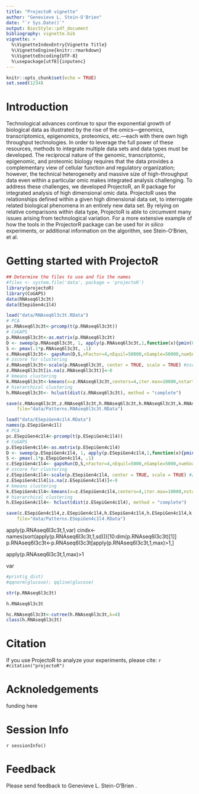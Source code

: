 ```yaml
---
title: "ProjectoR vignette"
author: "Genevieve L. Stein-O'Brien"
date: "`r Sys.Date()`"
output: BiocStyle::pdf_document
bibliography: vignette.bib
vignette: >
  %\VignetteIndexEntry{Vignette Title}
  %\VignetteEngine{knitr::rmarkdown}
  %\VignetteEncoding{UTF-8}
  %\usepackage[utf8]{inputenc} 
---
```


```r
knitr::opts_chunk$set(echo = TRUE)
set.seed(1234)
```

\newcommand{\btheta}{\ensuremath{\pmb{\theta}}}
\newcommand{\bsigma}{\ensuremath{\pmb{\sigma}}}
\newcommand{\yvec}{\pmb{y}}
\newcommand{\zvec}{\pmb{z}}
\newcommand{\Zvec}{\ensuremath{Z_1, \ldots, Z_n}}
\newcommand{\ttheta}{\tilde{\theta}}
\newcommand{\ty}{\tilde{Y}}
\newcommand{\tz}{\tilde{z}}
\newcommand{\tZ}{\tilde{Z}}
\newcommand{\tyvec}{\tilde{\pmb{Y}}}


# Introduction
Technological advances continue to spur the exponential growth of biological data as illustrated by the rise of the omics—genomics, transcriptomics, epigenomics, proteomics, etc.—each with there own high throughput technologies. In order to leverage the full power of these resources, methods to integrate multiple data sets and data types must be developed. The reciprocal nature of the genomic, transcriptomic, epigenomic, and proteomic biology requires that the data provides a complementary view of cellular function and regulatory organization; however, the technical heterogeneity and massive size of high-throughput data even within a particular omic makes integrated analysis challenging. To address these challenges, we developed ProjectoR, an R package for integrated analysis of high dimensional omic data. ProjectoR uses the relationships defined within a given high dimensional data set, to interrogate related biological phenomena in an entirely new data set. By relying on relative comparisons within data type, ProjectoR is able to circumvent many issues arising from technological variation. For a more extensive example of how the tools in the ProjectorR package can be used for *in silico* experiments, or additional information on the algorithm, see Stein-O'Brien, et al.

# Getting started with ProjectoR 

```r
## Determine the files to use and fix the names
#files <- system.file('data', package = 'projectoR')
library(projectoR)
library(CoGAPS)
data(RNAseq6l3c3t)
data(ESepiGen4c1l4)

load("data/RNAseq6l3c3t.RData")
# PCA
pc.RNAseq6l3c3t<-prcomp(t(p.RNAseq6l3c3t))
# CoGAPS
p.RNAseq6l3c3t<-as.matrix(p.RNAseq6l3c3t)
D <- sweep(p.RNAseq6l3c3t, 1, apply(p.RNAseq6l3c3t,1,function(x){pmin(0,min(x))}))
S <- pmax(.1*p.RNAseq6l3c3t, .1)
c.RNAseq6l3c3t<- gapsRun(D,S,nFactor=4,nEquil=50000,nSample=50000,numSnapshots=5000)
# zscore for clustering 
z.RNAseq6l3c3t<-scale(p.RNAseq6l3c3t, center = TRUE, scale = TRUE) #zscore data
z.RNAseq6l3c3t[is.na(z.RNAseq6l3c3t)]<-0
# kmeans clustering 
k.RNAseq6l3c3t<-kmeans(x=z.RNAseq6l3c3t,centers=4,iter.max=10000,nstart=100,alg="Lloyd")
# hierarchical clustering 
h.RNAseq6l3c3t<- hclust(dist(z.RNAseq6l3c3t), method = "complete")

save(c.RNAseq6l3c3t,z.RNAseq6l3c3t,h.RNAseq6l3c3t,h.RNAseq6l3c3t,k.RNAseq6l3c3t,
	file="data/Patterns.RNAseq6l3c3t.RData")

load("data/ESepiGen4c1l4.RData")
names(p.ESepiGen4c1l)
# PCA
pc.ESepiGen4c1l4<-prcomp(t(p.ESepiGen4c1l4))
# CoGAPS
p.ESepiGen4c1l4<-as.matrix(p.ESepiGen4c1l4)
D <- sweep(p.ESepiGen4c1l4, 1, apply(p.ESepiGen4c1l4,1,function(x){pmin(0,min(x))}))
S <- pmax(.1*p.ESepiGen4c1l4, .1)
c.ESepiGen4c1l4<- gapsRun(D,S,nFactor=4,nEquil=5000,nSample=5000,numSnapshots=500)
# zscore for clustering 
z.ESepiGen4c1l4<-scale(p.ESepiGen4c1l4, center = TRUE, scale = TRUE) #zscore data
z.ESepiGen4c1l4[is.na(z.ESepiGen4c1l4)]<-0
# kmeans clustering 
k.ESepiGen4c1l4<-kmeans(x=z.ESepiGen4c1l4,centers=4,iter.max=10000,nstart=100,alg="Lloyd")
# hierarchical clustering 
h.ESepiGen4c1l4<- hclust(dist(z.ESepiGen4c1l4), method = "complete")

save(c.ESepiGen4c1l4,z.ESepiGen4c1l4,h.ESepiGen4c1l4,h.ESepiGen4c1l4,k.ESepiGen4c1l4,
	file="data/Patterns.ESepiGen4c1l4.RData")


```
apply(p.RNAseq6l3c3t,1,var)
cindx<-names(sort(apply(p.RNAseq6l3c3t,1,sd)))[10:dim(p.RNAseq6l3c3t)[1]]
p.RNAseq6l3c3t<-p.RNAseq6l3c3t[apply(p.RNAseq6l3c3t,1,max)>1,]

apply(p.RNAseq6l3c3t,1,max)>1

var
```r
#print(g_dist)
#qqnorm(glucose); qqline(glucose)
```

```r
str(p.RNAseq6l3c3t)

h.RNAseq6l3c3t

hc.RNAseq6l3c3t<-cutree(h.RNAseq6l3c3t,k=4)
class(h.RNAseq6l3c3t)

```




# Citation 
If you use ProjectoR to analyze your experiments, please cite:
`r #citation("projectoR")`

# Acknoledgements 
funding here 


# Session Info 
`r sessionInfo()`

# Feedback
Please send feedback to Genevieve L. Stein-O'Brien \texttt{gsteinobrien@jhmi.edu}.


\bibliographystyle{plain}
\bibliography{AppNote}


